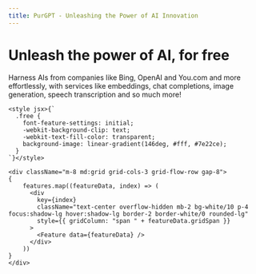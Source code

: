 ```yaml
---
title: PurGPT - Unleashing the Power of AI Innovation
---
```



<div className="w-full flex justify-center">
  <div className="max-w-[100vw]">
    <div className="m-8 text-center">
      <h1 className="md:text-7xl text-4xl break-word font-bold mt-[3.4rem]">
        Unleash the power of AI, for <span className="free">free</span>
      </h1>
      <div className="mt-8">
        Harness AIs from companies like Bing, OpenAI and You.com and more effortlessly, with services like embeddings, chat completions, image generation, speech transcription and so much more!
      </div>
    </div>

    <style jsx>{`
      .free {
        font-feature-settings: initial;
        -webkit-background-clip: text;
        -webkit-text-fill-color: transparent;
        background-image: linear-gradient(146deg, #fff, #7e22ce);
      }
    `}</style>

    <div className="m-8 md:grid grid-cols-3 grid-flow-row gap-8">
    {
        features.map((featureData, index) => (
          <div 
            key={index}
            className="text-center overflow-hidden mb-2 bg-white/10 p-4 focus:shadow-lg hover:shadow-lg border-2 border-white/0 rounded-lg"
            style={{ gridColumn: "span " + featureData.gridSpan }}
          >
            <Feature data={featureData} />
          </div>
        ))
    }
    </div>
  </div>
</div>

